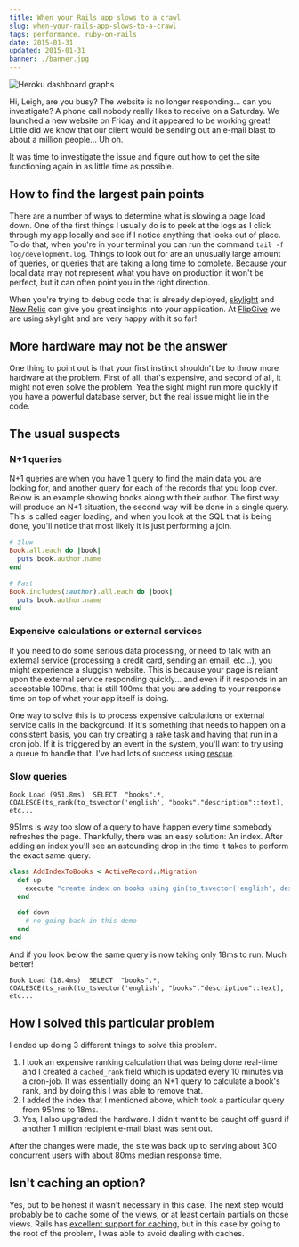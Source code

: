 ```yaml
---
title: When your Rails app slows to a crawl
slug: when-your-rails-app-slows-to-a-crawl
tags: performance, ruby-on-rails
date: 2015-01-31
updated: 2015-01-31
banner: ./banner.jpg
---
```



<img src={DashboardImage} alt="Heroku dashboard graphs" />

Hi, Leigh, are you busy? The website is no longer responding... can you investigate? A phone call nobody really likes to receive on a Saturday. We launched a new website on Friday and it appeared to be working great! Little did we know that our client would be sending out an e-mail blast to about a million people... Uh oh.

It was time to investigate the issue and figure out how to get the site functioning again in as little time as possible.

## How to find the largest pain points

There are a number of ways to determine what is slowing a page load down. One of the first things I usually do is to peek at the logs as I click through my app locally and see if I notice anything that looks out of place. To do that, when you're in your terminal you can run the command `tail -f log/development.log`. Things to look out for are an unusually large amount of queries, or queries that are taking a long time to complete. Because your local data may not represent what you have on production it won't be perfect, but it can often point you in the right direction.

When you're trying to debug code that is already deployed, [skylight](https://www.skylight.io/) and [New Relic](http://newrelic.com/) can give you great insights into your application. At [FlipGive](https://www.flipgive.com) we are using skylight and are very happy with it so far!

## More hardware may not be the answer

One thing to point out is that your first instinct shouldn't be to throw more hardware at the problem. First of all, that's expensive, and second of all, it might not even solve the problem. Yea the sight might run more quickly if you have a powerful database server, but the real issue might lie in the code.

## The usual suspects

### N+1 queries

N+1 queries are when you have 1 query to find the main data you are looking for, and another query for each of the records that you loop over. Below is an example showing books along with their author. The first way will produce an N+1 situation, the second way will be done in a single query. This is called eager loading, and when you look at the SQL that is being done, you'll notice that most likely it is just performing a join.

```ruby
# Slow
Book.all.each do |book|
  puts book.author.name
end

# Fast
Book.includes(:author).all.each do |book|
  puts book.author.name
end
```

### Expensive calculations or external services

If you need to do some serious data processing, or need to talk with an external service (processing a credit card, sending an email, etc...), you might experience a sluggish website. This is because your page is reliant upon the external service responding quickly... and even if it responds in an acceptable 100ms, that is still 100ms that you are adding to your response time on top of what your app itself is doing.

One way to solve this is to process expensive calculations or external service calls in the background. If it's something that needs to happen on a consistent basis, you can try creating a rake task and having that run in a cron job. If it is triggered by an event in the system, you'll want to try using a queue to handle that. I've had lots of success using [resque](https://github.com/resque/resque).

### Slow queries

```
Book Load (951.8ms)  SELECT  "books".*, COALESCE(ts_rank(to_tsvector('english', "books"."description"::text), etc...
```

951ms is way too slow of a query to have happen every time somebody refreshes the page. Thankfully, there was an easy solution: An index. After adding an index you'll see an astounding drop in the time it takes to perform the exact same query.

```ruby
class AddIndexToBooks < ActiveRecord::Migration
  def up
    execute "create index on books using gin(to_tsvector('english', description));"
  end

  def down
    # no going back in this demo
  end
end
```

And if you look below the same query is now taking only 18ms to run. Much better!

```
Book Load (18.4ms)  SELECT  "books".*, COALESCE(ts_rank(to_tsvector('english', "books"."description"::text), etc...
```

## How I solved this particular problem

I ended up doing 3 different things to solve this problem.

1. I took an expensive ranking calculation that was being done real-time and I created a `cached_rank` field which is updated every 10 minutes via a cron-job. It was essentially doing an N+1 query to calculate a book's rank, and by doing this I was able to remove that.
2. I added the index that I mentioned above, which took a particular query from 951ms to 18ms.
3. Yes, I also upgraded the hardware. I didn't want to be caught off guard if another 1 million recipient e-mail blast was sent out.

After the changes were made, the site was back up to serving about 300 concurrent users with about 80ms median response time.

## Isn't caching an option?

Yes, but to be honest it wasn't necessary in this case. The next step would probably be to cache some of the views, or at least certain partials on those views. Rails has [excellent support for caching](http://guides.rubyonrails.org/caching_with_rails.html), but in this case by going to the root of the problem, I was able to avoid dealing with caches.

